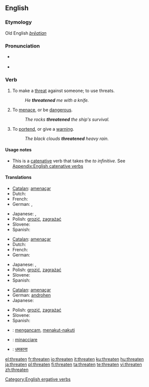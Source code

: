 ==English==

===Etymology===
Old English ''[[þrēatian]]''

===Pronunciation===
* {{a|UK}} {{IPA|/ˈθret.ən/}}
* {{audio|en-us-threaten.ogg|Audio (US)}}

===Verb===
{{en-verb}}

# To make a [[threat]] against someone; to use threats.
#: ''He '''threatened''' me with a knife.''
# To [[menace]], or be [[dangerous]].
#: ''The rocks '''threatened''' the ship's survival.''
# To [[portend]], or give a [[warning]].
#: ''The black clouds '''threatened''' heavy rain.''

====Usage notes====
* This is a [[catenative]] verb that takes the ''to infinitive''. See [[Appendix:English catenative verbs]]

[[Category:English ergative verbs]]

====Translations====
{{trans-top|To make a threat against someone; to use threats}}
* [[Catalan]]: [[amenaçar]]
* Dutch: {{t+|nl|bedreigen}}
* French: {{t+|fr|menacer}}
* German: {{t+|de|drohen}}, {{t+|de|bedrohen}}
{{trans-mid}}
* Japanese: {{t|ja|脅す|tr=odosu|sc=Jpan}}, {{t|ja|脅迫する|tr=kyōhaku suru|sc=Jpan}}
* Polish: [[grozić]], [[zagrażać]]
* Slovene: {{t+|sl|groziti}}
* Spanish: {{t+|es|amenazar}}
{{trans-bottom}}

{{trans-top|To menace, or be dangerous}}
* [[Catalan]]: [[amenaçar]]
* Dutch: {{t+|nl|bedreigen}}
* French: {{t+|fr|menacer}}
* German: {{t+|de|bedrohen}}
{{trans-mid}}
* Japanese: {{t|ja|脅かす|tr=obiyakasu|sc=Jpan}}, {{t|ja|威嚇する|tr=ikaku suru|sc=Jpan}}
* Polish: [[grozić]], [[zagrażać]]
* Slovene: {{t+|sl|groziti}}
* Spanish: {{t+|es|amenazar}}
{{trans-bottom}}

{{trans-top|To portend, or give a warning}}
* [[Catalan]]: [[amenaçar]]
* German: [[androhen]]
* Japanese: {{t|ja|威嚇する|tr=ikaku suru|sc=Jpan}}
{{trans-mid}}
* Polish: [[grozić]], [[zagrażać]]
* Slovene: {{t+|sl|groziti}}
* Spanish: {{t+|es|amenazar}}
{{trans-bottom}}

{{checktrans-top}}
* {{ttbc|Indonesian}}: [[ancam|mengancam]], [[takut|menakut-nakuti]]
* {{ttbc|Italian}}: [[minacciare]]
{{checktrans-mid}}
* {{ttbc|Hindi}}: [[धमकाना]]
{{checktrans-bottom}}

[[el:threaten]]
[[fr:threaten]]
[[io:threaten]]
[[it:threaten]]
[[ku:threaten]]
[[hu:threaten]]
[[ja:threaten]]
[[pl:threaten]]
[[fi:threaten]]
[[ta:threaten]]
[[te:threaten]]
[[vi:threaten]]
[[zh:threaten]]